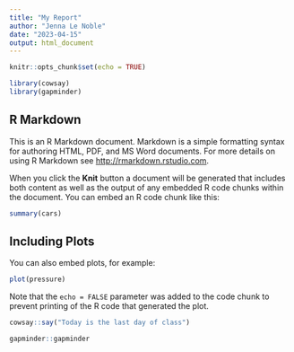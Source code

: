 ```yaml
---
title: "My Report"
author: "Jenna Le Noble"
date: "2023-04-15"
output: html_document
---
```


```r
knitr::opts_chunk$set(echo = TRUE)

library(cowsay)
library(gapminder)
```

## R Markdown

This is an R Markdown document. Markdown is a simple formatting syntax for authoring HTML, PDF, and MS Word documents. For more details on using R Markdown see <http://rmarkdown.rstudio.com>.

When you click the **Knit** button a document will be generated that includes both content as well as the output of any embedded R code chunks within the document. You can embed an R code chunk like this:

```r
summary(cars)
```

## Including Plots

You can also embed plots, for example:

```r
plot(pressure)
```

Note that the `echo = FALSE` parameter was added to the code chunk to prevent printing of the R code that generated the plot.

```r
cowsay::say("Today is the last day of class")
```

```r
gapminder::gapminder
```
